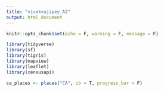 ```yaml
---
title: "vivekvajipey_A2"
output: html_document
---
```


```r
knitr::opts_chunk$set(echo = F, warning = F, message = F)
```

```r
library(tidyverse)
library(sf)
library(tigris)
library(mapview)
library(leaflet)
library(censusapi)
```

```r
ca_places <- places("CA", cb = T, progress_bar = F)
```
